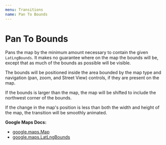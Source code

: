 ```yaml
---
menu: Transitions
name: Pan To Bounds
---
```



# Pan To Bounds

Pans the map by the minimum amount necessary to contain the given `LatLngBounds`.
It makes no guarantee where on the map the bounds will be, except that as much of the bounds as possible will be visible.

The bounds will be positioned inside the area bounded by the map type and navigation (pan, zoom, and Street View) controls, if they are present on the map.

If the bounds is larger than the map, the map will be shifted to include the northwest corner of the bounds.

If the change in the map's position is less than both the width and height of the map, the transition will be smoothly animated.

**Google Maps Docs:**

- [google.maps.Map](https://developers.google.com/maps/documentation/javascript/reference#Map)
- [google.maps.LatLngBounds](https://developers.google.com/maps/documentation/javascript/3.exp/reference#LatLngBounds)

<Playground>
  <DocsMap
    zoom={8}
    center={{ lat: 36.964, lng: -122.015 }}
  >
    <PanToBounds bounds={{south: 33, west: -124, north: 36, east: -120}} />
  </DocsMap>
</Playground>

<PropsTable of={PanToBounds} />
